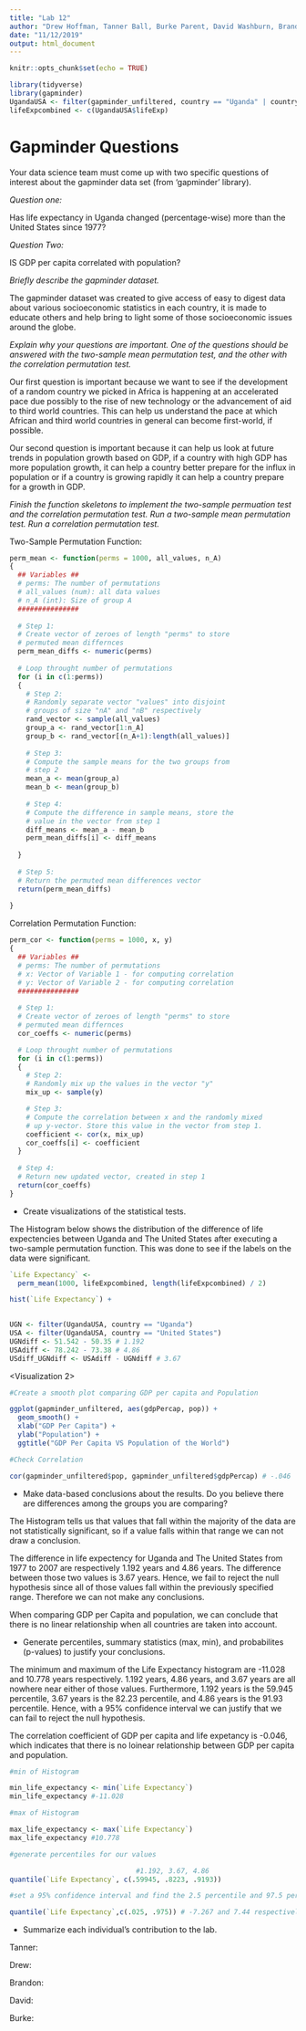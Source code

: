 ---
title: "Lab 12"
author: "Drew Hoffman, Tanner Ball, Burke Parent, David Washburn, Brandon Nelsen"
date: "11/12/2019"
output: html_document
---

```{r setup, include=FALSE}
knitr::opts_chunk$set(echo = TRUE)
```

```{r}
library(tidyverse)
library(gapminder)
UgandaUSA <- filter(gapminder_unfiltered, country == "Uganda" | country == "United States", year >= 1977)
lifeExpcombined <- c(UgandaUSA$lifeExp)
```

# Gapminder Questions

Your data science team must come up with two specific questions of interest about the gapminder data set (from 'gapminder' library). 

*Question one:*

Has life expectancy in Uganda changed (percentage-wise) more than the United States since 1977?

*Question Two:*

IS GDP per capita correlated with population?

*Briefly describe the gapminder dataset.*

The gapminder dataset was created to give access of easy to digest data about various socioeconomic statistics in each country, it is made to educate others and help bring to light some of those socioeconomic issues around the globe.

*Explain why your questions are important. One of the questions should be answered with the two-sample mean permutation test, and the other with the correlation permutation test.*

Our first question is important because we want to see if the development of a random country we picked in Africa is happening at an accelerated pace due possibly to the rise of new technology or the advancement of aid to third world countries. This can help us understand the pace at which African and third world countries in general can become first-world, if possible.

Our second question is important because it can help us look at future trends in population growth based on GDP, if a country with high GDP has more population growth, it can help a country better prepare for the influx in population or if a country is growing rapidly it can help a country prepare for a growth in GDP.

*Finish the function skeletons to implement the two-sample permuation test and the correlation permutation test. Run a two-sample mean permutation test. Run a correlation permutation test.*

Two-Sample Permutation Function:

```{r, eval = F}

perm_mean <- function(perms = 1000, all_values, n_A)
{
  ## Variables ##
  # perms: The number of permutations 
  # all_values (num): all data values
  # n_A (int): Size of group A
  ###############
  
  # Step 1:
  # Create vector of zeroes of length "perms" to store
  # permuted mean differnces
  perm_mean_diffs <- numeric(perms)
  
  # Loop throught number of permutations
  for (i in c(1:perms))
  {
    # Step 2:
    # Randomly separate vector "values" into disjoint 
    # groups of size "nA" and "nB" respectively
    rand_vector <- sample(all_values)
    group_a <- rand_vector[1:n_A]
    group_b <- rand_vector[(n_A+1):length(all_values)]
    
    # Step 3:
    # Compute the sample means for the two groups from 
    # step 2
    mean_a <- mean(group_a)
    mean_b <- mean(group_b)
    
    # Step 4: 
    # Compute the difference in sample means, store the
    # value in the vector from step 1
    diff_means <- mean_a - mean_b
    perm_mean_diffs[i] <- diff_means
    
  }
  
  # Step 5:
  # Return the permuted mean differences vector
  return(perm_mean_diffs)
  
}
```

Correlation Permutation Function:

```{r, eval = F}

perm_cor <- function(perms = 1000, x, y)
{
  ## Variables ##
  # perms: The number of permutations 
  # x: Vector of Variable 1 - for computing correlation
  # y: Vector of Variable 2 - for computing correlation
  ###############
  
  # Step 1:
  # Create vector of zeroes of length "perms" to store
  # permuted mean differnces
  cor_coeffs <- numeric(perms)

  # Loop throught number of permutations
  for (i in c(1:perms))
  {
    # Step 2:
    # Randomly mix up the values in the vector "y"
    mix_up <- sample(y)

    # Step 3:
    # Compute the correlation between x and the randomly mixed
    # up y-vector. Store this value in the vector from step 1.
    coefficient <- cor(x, mix_up)
    cor_coeffs[i] <- coefficient
  }
  
  # Step 4:
  # Return new updated vector, created in step 1
  return(cor_coeffs)
}


```

* Create visualizations of the statistical tests.

The Histogram below shows the distribution of the difference of life expectencies between Uganda and The United States after executing a two-sample permutation function. This was done to see if the labels on the data were significant.

```{r}
`Life Expectancy` <- 
  perm_mean(1000, lifeExpcombined, length(lifeExpcombined) / 2)

hist(`Life Expectancy`) + 
  

UGN <- filter(UgandaUSA, country == "Uganda")
USA <- filter(UgandaUSA, country == "United States")
UGNdiff <- 51.542 - 50.35 # 1.192
USAdiff <- 78.242 - 73.38 # 4.86
USdiff_UGNdiff <- USAdiff - UGNdiff # 3.67
```

<Visualization 2>

```{r}
#Create a smooth plot comparing GDP per capita and Population

ggplot(gapminder_unfiltered, aes(gdpPercap, pop)) +
  geom_smooth() +
  xlab("GDP Per Capita") +
  ylab("Population") +
  ggtitle("GDP Per Capita VS Population of the World")

#Check Correlation

cor(gapminder_unfiltered$pop, gapminder_unfiltered$gdpPercap) # -.046

```


* Make data-based conclusions about the results. Do you believe there are differences among the groups you are comparing? 

The Histogram tells us that values that fall within the majority of the data are not statistically significant, so if a value falls within that range we can not draw a conclusion.

The difference in life expectency for Uganda and The United States from 1977 to 2007 are respectively 1.192 years and 4.86 years. The difference between those two values is 3.67 years. Hence, we fail to reject the null hypothesis since all of those values fall within the previously specified range. Therefore we can not make any conclusions.

When comparing GDP per Capita and population, we can conclude that there is no linear relationship when all countries are taken into account. 



* Generate percentiles, summary statistics (max, min), and probabilites (p-values) to justify your conclusions.

The minimum and maximum of the Life Expectancy histogram are -11.028 and 10.778 years respectively. 1.192 years, 4.86 years, and 3.67 years are all nowhere near either of those values. Furthermore, 1.192 years is the 59.945 percentile, 3.67 years is the 82.23 percentile, and 4.86 years is the 91.93 percentile. Hence, with a 95% confidence interval we can justify that we can fail to reject the null hypothesis.

The correlation coefficient of GDP per capita and life expetancy is -0.046, which indicates that there is no loinear relationship between GDP per capita and population.

```{r}
#min of Histogram

min_life_expectancy <- min(`Life Expectancy`)
min_life_expectancy #-11.028

#max of Histogram

max_life_expectancy <- max(`Life Expectancy`)
max_life_expectancy #10.778

#generate percentiles for our values

                               #1.192, 3.67, 4.86
quantile(`Life Expectancy`, c(.59945, .8223, .9193))

#set a 95% confidence interval and find the 2.5 percentile and 97.5 percentile

quantile(`Life Expectancy`,c(.025, .975)) # -7.267 and 7.44 respectively


```

* Summarize each individual's contribution to the lab.

Tanner:

Drew: 

Brandon:

David:

Burke:

